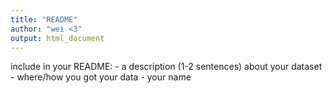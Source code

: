 ```yaml
---
title: "README"
author: "wei <3"
output: html_document
---
```




include in your README:
 - a description (1-2 sentences) about your dataset
 - where/how you got your data
 - your name